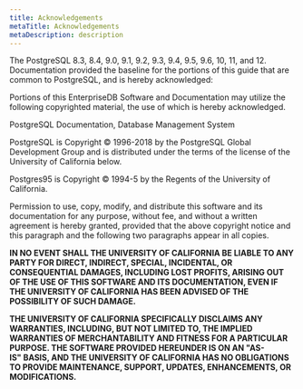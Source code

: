 ```yaml
---
title: Acknowledgements
metaTitle: Acknowledgements
metaDescription: description
---
```


The PostgreSQL 8.3, 8.4, 9.0, 9.1, 9.2, 9.3, 9.4, 9.5, 9.6, 10, 11, and
12. Documentation provided the baseline for the portions of this guide
that are common to PostgreSQL, and is hereby acknowledged:

Portions of this EnterpriseDB Software and Documentation may utilize the
following copyrighted material, the use of which is hereby acknowledged.

PostgreSQL Documentation, Database Management System

PostgreSQL is Copyright © 1996-2018 by the PostgreSQL Global Development
Group and is distributed under the terms of the license of the
University of California below.

Postgres95 is Copyright © 1994-5 by the Regents of the University of
California.

Permission to use, copy, modify, and distribute this software and its
documentation for any purpose, without fee, and without a written
agreement is hereby granted, provided that the above copyright notice
and this paragraph and the following two paragraphs appear in all
copies.

**IN NO EVENT SHALL THE UNIVERSITY OF CALIFORNIA BE LIABLE TO ANY PARTY
FOR DIRECT, INDIRECT, SPECIAL, INCIDENTAL, OR CONSEQUENTIAL DAMAGES,
INCLUDING LOST PROFITS, ARISING OUT OF THE USE OF THIS SOFTWARE AND ITS
DOCUMENTATION, EVEN IF THE UNIVERSITY OF CALIFORNIA HAS BEEN ADVISED OF
THE POSSIBILITY OF SUCH DAMAGE.**

**THE UNIVERSITY OF CALIFORNIA SPECIFICALLY DISCLAIMS ANY WARRANTIES,
INCLUDING, BUT NOT LIMITED TO, THE IMPLIED WARRANTIES OF MERCHANTABILITY
AND FITNESS FOR A PARTICULAR PURPOSE. THE SOFTWARE PROVIDED HEREUNDER IS
ON AN "AS-IS" BASIS, AND THE UNIVERSITY OF CALIFORNIA HAS NO OBLIGATIONS
TO PROVIDE MAINTENANCE, SUPPORT, UPDATES, ENHANCEMENTS, OR
MODIFICATIONS.**
